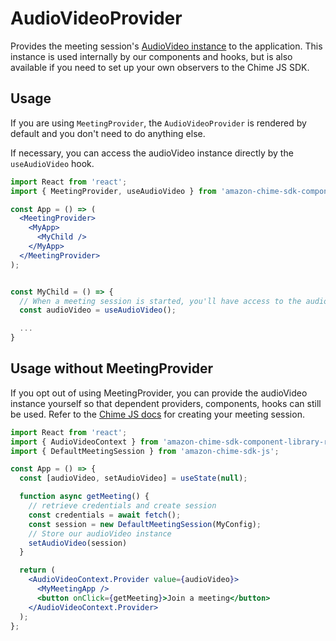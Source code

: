 <Meta title="SDK Providers/AudioVideoProvider" />

# AudioVideoProvider

Provides the meeting session's [AudioVideo instance](https://aws.github.io/amazon-chime-sdk-js/interfaces/audiovideofacade.html) to the application. This instance is used internally by our components and hooks, but is also available if you need to set up your own observers to the Chime JS SDK.

## Usage

If you are using `MeetingProvider`, the `AudioVideoProvider` is rendered by default and you don't need to do anything else. 

If necessary, you can access the audioVideo instance directly by the `useAudioVideo` hook.

```jsx
import React from 'react';
import { MeetingProvider, useAudioVideo } from 'amazon-chime-sdk-component-library-react';

const App = () => (
  <MeetingProvider>
    <MyApp>
      <MyChild />
    </MyApp>
  </MeetingProvider>
);


const MyChild = () => {
  // When a meeting session is started, you'll have access to the audioVideo instance
  const audioVideo = useAudioVideo();

  ...
}
```

## Usage without MeetingProvider

If you opt out of using MeetingProvider, you can provide the audioVideo instance yourself so that dependent providers, components, hooks can still be used. Refer to the [Chime JS docs](https://aws.github.io/amazon-chime-sdk-js/index.html#setup) for creating your meeting session.

```jsx
import React from 'react';
import { AudioVideoContext } from 'amazon-chime-sdk-component-library-react';
import { DefaultMeetingSession } from 'amazon-chime-sdk-js';

const App = () => {
  const [audioVideo, setAudioVideo] = useState(null);

  function async getMeeting() {
    // retrieve credentials and create session
    const credentials = await fetch();
    const session = new DefaultMeetingSession(MyConfig);
    // Store our audioVideo instance
    setAudioVideo(session)
  }

  return (
    <AudioVideoContext.Provider value={audioVideo}>
      <MyMeetingApp />
      <button onClick={getMeeting}>Join a meeting</button>
    </AudioVideoContext.Provider>
  );
};
```
